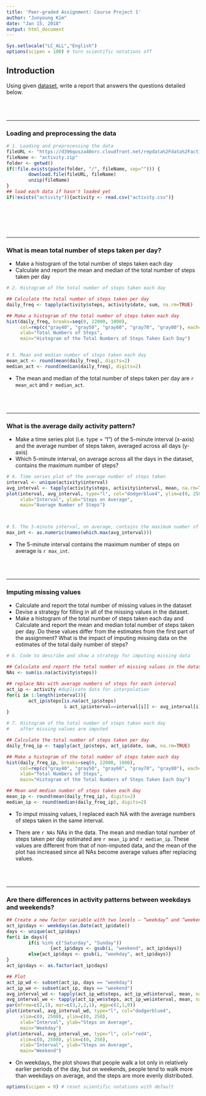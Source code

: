 ---
title: 'Peer-graded Assignment: Course Project 1'
author: "Junyoung Kim"
date: "Jan 15, 2018"
output: html_document
---
```{r, echo=FALSE, results='hide'}
Sys.setlocale("LC_ALL","English")
options(scipen = 100) # turn scientific notations off
```


## Introduction

Using given [dataset](https://d396qusza40orc.cloudfront.net/repdata%2Fdata%2Factivity.zip),  write a report that answers the questions detailed below. 
<br><br>
<br><br>

---

### Loading and preprocessing the data
```{r}
# 1. Loading and preprocessing the data
fileURL <- "https://d396qusza40orc.cloudfront.net/repdata%2Fdata%2Factivity.zip"
fileName <- "activity.zip"
folder <- getwd()
if(!file.exists(paste(folder, "/", fileName, sep=""))) {
        download.file(fileURL, fileName)
        unzip(fileName)
}
## load each data if hasn't loaded yet
if(!exists("activity")){activity <- read.csv("activity.csv")}
```
<br><br>
<br><br>

---

### What is mean total number of steps taken per day?
- Make a histogram of the total number of steps taken each day
- Calculate and report the mean and median of the total number of steps taken per day
```{r}
# 2. Histogram of the total number of steps taken each day

## Calculate the total number of steps taken per day
daily_freq <- tapply(activity$steps, activity$date, sum, na.rm=TRUE)

## Make a histogram of the total number of steps taken each day
hist(daily_freq, breaks=seq(0, 22000, 1000), 
     col=rep(c("gray40", "gray50", "gray60", "gray70", "gray80"), each=5),
     xlab="Total Numbers of Steps", 
     main="Histogram of the Total Numbers of Steps Taken Each Day")


# 3. Mean and median number of steps taken each day
mean_act <- round(mean(daily_freq), digits=2)
median_act <- round(median(daily_freq), digits=2)

```

- The mean and median of the total number of steps taken per day are `r mean_act` and `r median_act`.
<br><br>
<br><br>

---

### What is the average daily activity pattern?
- Make a time series plot (i.e. type = "l") of the 5-minute interval (x-axis) and the average number of steps taken, averaged across all days (y-axis)
- Which 5-minute interval, on average across all the days in the dataset, contains the maximum number of steps?
```{r}
# 4. Time series plot of the average number of steps taken
interval <- unique(activity$interval)
avg_interval <- tapply(activity$steps, activity$interval, mean, na.rm=TRUE)
plot(interval, avg_interval, type="l", col="dodgerblue4", ylim=c(0, 250),
     xlab="Interval", ylab="Steps on Average",
     main="Average Number of Steps")



# 5. The 5-minute interval, on average, contains the maximum number of steps
max_int <- as.numeric(names(which.max(avg_interval)))
```

- The 5-minute interval contains the maximum number of steps on average is `r max_int`.
<br><br>
<br><br>

---

### Imputing missing values

- Calculate and report the total number of missing values in the dataset 
- Devise a strategy for filling in all of the missing values in the dataset. 
- Make a histogram of the total number of steps taken each day and Calculate and report the mean and median total number of steps taken per day. Do these values differ from the estimates from the first part of the assignment? What is the impact of imputing missing data on the estimates of the total daily number of steps?

```{r}
# 6. Code to describe and show a strategy for imputing missing data

## Calculate and report the total number of missing values in the dataset 
NAs <- sum(is.na(activity$steps))

## replace NAs with average numbers of steps for each interval
act_ip <- activity #duplicate data for interpolation
for(i in 1:length(interval)){
        act_ip$steps[is.na(act_ip$steps) 
                     & act_ip$interval==interval[i]] <- avg_interval[i]
}

# 7. Histogram of the total number of steps taken each day 
#    after missing values are imputed

## Calculate the total number of steps taken per day
daily_freq_ip <- tapply(act_ip$steps, act_ip$date, sum, na.rm=TRUE)

## Make a histogram of the total number of steps taken each day
hist(daily_freq_ip, breaks=seq(0, 22000, 1000), 
     col=rep(c("gray40", "gray50", "gray60", "gray70", "gray80"), each=5),
     xlab="Total Numbers of Steps", 
     main="Histogram of the Total Numbers of Steps Taken Each Day")

## Mean and median number of steps taken each day
mean_ip <- round(mean(daily_freq_ip), digits=2)
median_ip <- round(median(daily_freq_ip), digits=2)
```

- To imput missing values, I replaced each NA with the average numbers of steps taken in the same interval.

- There are `r NAs` NAs in the data. The mean and median total number of steps taken per day estimated are `r mean_ip` and `r median_ip`. These values are different from that of non-imputed data, and the mean of the plot has increased since all NAs become average values after replacing values.
<br><br>
<br><br>

---

### Are there differences in activity patterns between weekdays and weekends?
```{r}
## Create a new factor variable with two levels – “weekday” and “weekend” 
act_ip$days <- weekdays(as.Date(act_ip$date))
days <- unique(act_ip$days)
for(i in days){
        if(i %in% c("Saturday", "Sunday"))
                {act_ip$days <- gsub(i, "weekend", act_ip$days)}
        else{act_ip$days <- gsub(i, "weekday", act_ip$days)}
}
act_ip$days <- as.factor(act_ip$days)

## Plot
act_ip_wd <- subset(act_ip, days == "weekday")
act_ip_we <- subset(act_ip, days == "weekend")
avg_interval_wd <- tapply(act_ip_wd$steps, act_ip_wd$interval, mean, na.rm=TRUE)
avg_interval_we <- tapply(act_ip_we$steps, act_ip_we$interval, mean, na.rm=TRUE)
par(mfrow=c(2,1), mar=c(3,2,2,1), mgp=c(2,1,0))
plot(interval, avg_interval_wd, type="l", col="dodgerblue4", 
     xlim=c(0, 2500), ylim=c(0, 250),
     xlab="Interval", ylab="Steps on Average",
     main="Weekday")
plot(interval, avg_interval_we, type="l", col="red4", 
     xlim=c(0, 2500), ylim=c(0, 250),
     xlab="Interval", ylab="Steps on Average",
     main="Weekend")
```

- On weekdays, the plot shows that people walk a lot only in relatively earlier periods of the day, but on weekends, people tend to walk more than weekdays on average, and the steps are more evenly distributed.  

```{r, echo=FALSE, results='hide'}
options(scipen = 0) # reset scientific notations with default
```